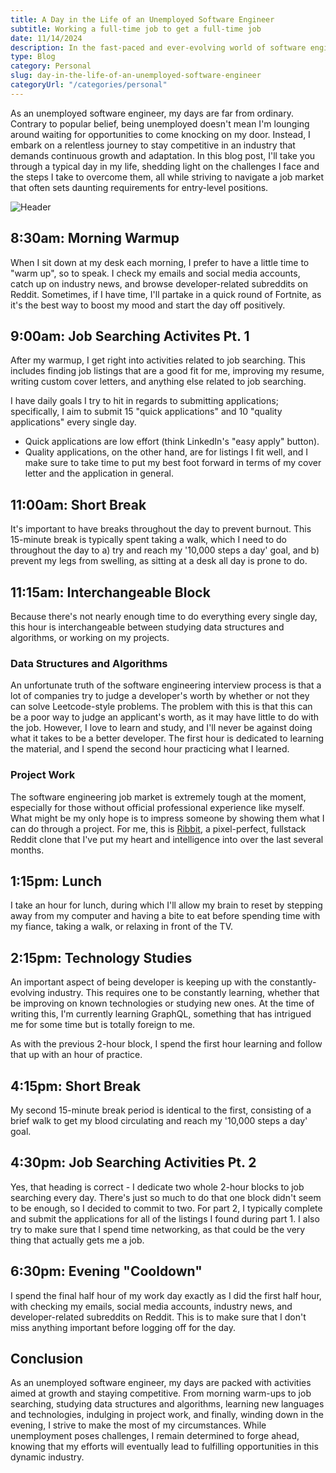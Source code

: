 ```yaml
---
title: A Day in the Life of an Unemployed Software Engineer
subtitle: Working a full-time job to get a full-time job
date: 11/14/2024
description: In the fast-paced and ever-evolving world of software engineering, being unemployed doesn't mean a software engineer's journey comes to a halt. Instead, it becomes a relentless pursuit of growth and competitiveness. Join us as we dive into the daily life of me, an unemployed software engineer, exploring the challenges I face and the proactive steps I take to navigate a demanding job market.
type: Blog
category: Personal
slug: day-in-the-life-of-an-unemployed-software-engineer
categoryUrl: "/categories/personal"
---
```


As an unemployed software engineer, my days are far from ordinary. Contrary to popular belief, being unemployed doesn't mean I'm lounging around waiting for opportunities to come knocking on my door. Instead, I embark on a relentless journey to stay competitive in an industry that demands continuous growth and adaptation. In this blog post, I'll take you through a typical day in my life, shedding light on the challenges I face and the steps I take to overcome them, all while striving to navigate a job market that often sets daunting requirements for entry-level positions.

<img class="day-in-life-header" src="/images/blog-post-head.png" alt="Header" />

## 8:30am: Morning Warmup

When I sit down at my desk each morning, I prefer to have a little time to "warm up", so to speak. I check my emails and social media accounts, catch up on industry news, and browse developer-related subreddits on Reddit. Sometimes, if I have time, I'll partake in a quick round of Fortnite, as it's the best way to boost my mood and start the day off positively.

## 9:00am: Job Searching Activites Pt. 1

After my warmup, I get right into activities related to job searching. This includes finding job listings that are a good fit for me, improving my resume, writing custom cover letters, and anything else related to job searching.

I have daily goals I try to hit in regards to submitting applications; specifically, I aim to submit 15 "quick applications" and 10 "quality applications" every single day.

- Quick applications are low effort (think LinkedIn's "easy apply" button).
- Quality applications, on the other hand, are for listings I fit well, and I make sure to take time to put my best foot forward in terms of my cover letter and the application in general.

## 11:00am: Short Break

It's important to have breaks throughout the day to prevent burnout. This 15-minute break is typically spent taking a walk, which I need to do throughout the day to a) try and reach my '10,000 steps a day' goal, and b) prevent my legs from swelling, as sitting at a desk all day is prone to do.

## 11:15am: Interchangeable Block

Because there's not nearly enough time to do everything every single day, this hour is interchangeable between studying data structures and algorithms, or working on my projects.

### Data Structures and Algorithms

An unfortunate truth of the software engineering interview process is that a lot of companies try to judge a developer's worth by whether or not they can solve Leetcode-style problems. The problem with this is that this can be a poor way to judge an applicant's worth, as it may have little to do with the job. However, I love to learn and study, and I'll never be against doing what it takes to be a better developer. The first hour is dedicated to learning the material, and I spend the second hour practicing what I learned.

### Project Work

The software engineering job market is extremely tough at the moment, especially for those without official professional experience like myself. What might be my only hope is to impress someone by showing them what I can do through a project. For me, this is <a href="/projects/ribbit">Ribbit</a>, a pixel-perfect, fullstack Reddit clone that I've put my heart and intelligence into over the last several months.

## 1:15pm: Lunch

I take an hour for lunch, during which I'll allow my brain to reset by stepping away from my computer and having a bite to eat before spending time with my fiance, taking a walk, or relaxing in front of the TV.

## 2:15pm: Technology Studies

An important aspect of being developer is keeping up with the constantly-evolving industry. This requires one to be constantly learning, whether that be improving on known technologies or studying new ones. At the time of writing this, I'm currently learning GraphQL, something that has intrigued me for some time but is totally foreign to me.

As with the previous 2-hour block, I spend the first hour learning and follow that up with an hour of practice.

## 4:15pm: Short Break

My second 15-minute break period is identical to the first, consisting of a brief walk to get my blood circulating and reach my '10,000 steps a day' goal.

## 4:30pm: Job Searching Activities Pt. 2

Yes, that heading is correct - I dedicate two whole 2-hour blocks to job searching every day. There's just so much to do that one block didn't seem to be enough, so I decided to commit to two. For part 2, I typically complete and submit the applications for all of the listings I found during part 1. I also try to make sure that I spend time networking, as that could be the very thing that actually gets me a job.

## 6:30pm: Evening "Cooldown"

I spend the final half hour of my work day exactly as I did the first half hour, with checking my emails, social media accounts, industry news, and developer-related subreddits on Reddit. This is to make sure that I don't miss anything important before logging off for the day.

## Conclusion

As an unemployed software engineer, my days are packed with activities aimed at growth and staying competitive. From morning warm-ups to job searching, studying data structures and algorithms, learning new languages and technologies, indulging in project work, and finally, winding down in the evening, I strive to make the most of my circumstances. While unemployment poses challenges, I remain determined to forge ahead, knowing that my efforts will eventually lead to fulfilling opportunities in this dynamic industry.
